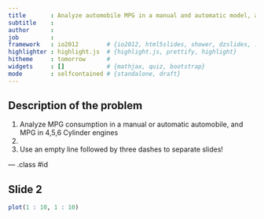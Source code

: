 ```yaml
---
title       : Analyze automobile MPG in a manual and automatic model, and MPG in a 4,6,8 cylinders engines
subtitle    : 
author      : 
job         : 
framework   : io2012        # {io2012, html5slides, shower, dzslides, ...}
highlighter : highlight.js  # {highlight.js, prettify, highlight}
hitheme     : tomorrow      # 
widgets     : []            # {mathjax, quiz, bootstrap}
mode        : selfcontained # {standalone, draft}
---
```


## Description of the problem

1. Analyze MPG consumption in a manual or automatic automobile, and MPG in 4,5,6 Cylinder engines
2. 
3. Use an empty line followed by three dashes to separate slides!

--- .class #id 

## Slide 2

```r
plot(1 : 10, 1 : 10)
```

